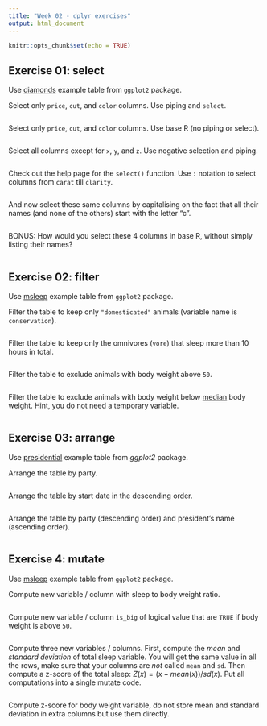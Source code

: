 ```yaml
---
title: "Week 02 - dplyr exercises"
output: html_document
---
```


```r
knitr::opts_chunk$set(echo = TRUE)
```

## Exercise 01: select
Use [diamonds](https://ggplot2.tidyverse.org/reference/diamonds.html) example table from `ggplot2` package.

Select only `price`, `cut`, and `color` columns. Use piping and `select`.
```r
```

Select only `price`, `cut`, and `color` columns. Use base R (no piping or select).
```r
```

Select all columns except for `x`, `y`, and `z`. Use negative selection and piping.
```r
```

Check out the help page for the `select()` function. Use `:` notation to select columns from `carat` till `clarity`.
```r
```

And now select these same columns by capitalising on the fact that all their names (and none of the others) start with the letter "c".

```r

```

BONUS: How would you select these 4 columns in base R, without simply listing their names?

```r

```


## Exercise 02: filter
Use [msleep](https://ggplot2.tidyverse.org/reference/msleep.html) example table from `ggplot2` package. 

Filter the table to keep only `"domesticated"` animals (variable name is `conservation`).
```r
```

Filter the table to keep only the omnivores (`vore`) that sleep more than 10 hours in total.
```r
```

Filter the table to exclude animals with body weight above `50`.
```r
```

Filter the table to exclude animals with body weight below [median](https://stat.ethz.ch/R-manual/R-devel/library/stats/html/median.html) body weight. Hint, you do not need a temporary variable. 
```r
```


## Exercise 03: arrange
Use [presidential](https://ggplot2.tidyverse.org/reference/presidential.html) example table from _ggplot2_ package.

Arrange the table by party.
```r

```

Arrange the table by start date in the descending order.
```r

```

Arrange the table by party (descending order) and president's name (ascending order).
```r

```


## Exercise 4: mutate

Use [msleep](https://ggplot2.tidyverse.org/reference/msleep.html) example table from `ggplot2` package.

Compute new variable / column with sleep to body weight ratio.
```r

```

Compute new variable / column `is_big` of logical value that are `TRUE` if body weight is above `50`.
```r

```

Compute three new variables / columns. First, compute the _mean_ and _standard deviation_ of total sleep variable. You will get the same value in all the rows, make sure that your columns are _not_ called `mean` and `sd`. Then compute a z-score of the total sleep: $Z(x) = (x - mean(x)) / sd(x)$. Put all computations into a single mutate code.
```r
```

Compute z-score for body weight variable, do not store mean and standard deviation in extra columns but use them directly.
```r
```

